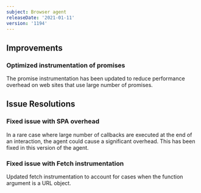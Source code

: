 ```yaml
---
subject: Browser agent
releaseDate: '2021-01-11'
version: '1194'
---
```


## Improvements

### Optimized instrumentation of promises

The promise instrumentation has been updated to reduce performance overhead on web sites that use large number of promises.

## Issue Resolutions

### Fixed issue with SPA overhead

In a rare case where large number of callbacks are executed at the end of an interaction, the agent could cause a significant overhead. This has been fixed in this version of the agent.

### Fixed issue with Fetch instrumentation

Updated fetch instrumentation to account for cases when the function argument is a URL object.
